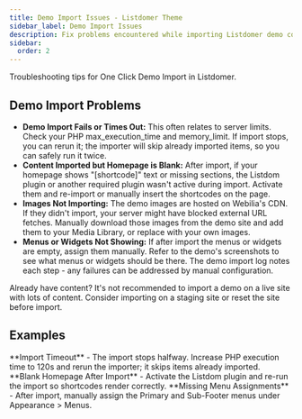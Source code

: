 ```yaml
---
title: Demo Import Issues - Listdomer Theme
sidebar_label: Demo Import Issues
description: Fix problems encountered while importing Listdomer demo content.
sidebar:
  order: 2
---
```


Troubleshooting tips for One Click Demo Import in Listdomer.

## Demo Import Problems

- **Demo Import Fails or Times Out:** This often relates to server limits. Check your PHP max_execution_time and memory_limit. If import stops, you can rerun it; the importer will skip already imported items, so you can safely run it twice.
- **Content Imported but Homepage is Blank:** After import, if your homepage shows "[shortcode]" text or missing sections, the Listdom plugin or another required plugin wasn't active during import. Activate them and re-import or manually insert the shortcodes on the page.
- **Images Not Importing:** The demo images are hosted on Webilia's CDN. If they didn't import, your server might have blocked external URL fetches. Manually download those images from the demo site and add them to your Media Library, or replace with your own images.
- **Menus or Widgets Not Showing:** If after import the menus or widgets are empty, assign them manually. Refer to the demo's screenshots to see what menus or widgets should be there. The demo import log notes each step - any failures can be addressed by manual configuration.

<Aside type="note">Already have content? It's not recommended to import a demo on a live site with lots of content. Consider importing on a staging site or reset the site before import.</Aside>

## Examples

<CardGrid>
  <Card>**Import Timeout** - The import stops halfway. Increase PHP execution time to 120s and rerun the importer; it skips items already imported.</Card>
  <Card>**Blank Homepage After Import** - Activate the Listdom plugin and re-run the import so shortcodes render correctly.</Card>
  <Card>**Missing Menu Assignments** - After import, manually assign the Primary and Sub-Footer menus under Appearance > Menus.</Card>
</CardGrid>

